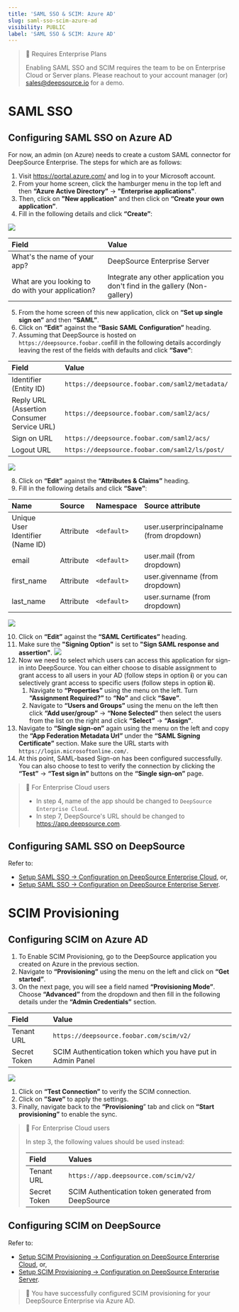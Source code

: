 ```yaml
---
title: 'SAML SSO & SCIM: Azure AD'
slug: saml-sso-scim-azure-ad
visibility: PUBLIC
label: 'SAML SSO & SCIM: Azure AD'
---
```

> 📘 Requires Enterprise Plans
> 
> Enabling SAML SSO and SCIM requires the team to be on Enterprise Cloud or Server plans. Please reachout to your account manager (or) [sales@deepsource.io](mailto:sales@deepsource.io) for a demo.

# SAML SSO

## Configuring SAML SSO on Azure AD

For now, an admin (on Azure) needs to create a custom SAML connector for DeepSource Enterprise. The steps for which are as follows:

1. Visit https://portal.azure.com/ and log in to your Microsoft account.
2. From your home screen, click the hamburger menu in the top left and then **“Azure Active Directory”** → **"Enterprise applications"**.
3. Then, click on **"New application"** and then click on **“Create your own application”**.
4. Fill in the following details and click **“Create”**:

![](https://files.readme.io/9826987-small-1_1.png)


| Field                                             | Value                                                                       |
| :------------------------------------------------ | :-------------------------------------------------------------------------- |
| What's the name of your app?                      | DeepSource Enterprise Server                                                |
| What are you looking to do with your application? | Integrate any other application you don't find in the gallery (Non-gallery) |

5. From the home screen of this new application, click on **“Set up single sign on”** and then **“SAML”**.
6. Click on **“Edit”** against the **“Basic SAML Configuration”** heading.
7. Assuming that DeepSource is hosted on `https://deepsource.foobar.com`fill in the following details accordingly leaving the rest of the fields with defaults and click **“Save”**:

| Field                                      | Value                                           |
| :----------------------------------------- | :---------------------------------------------- |
| Identifier (Entity ID)                     | `https://deepsource.foobar.com/saml2/metadata/` |
| Reply URL (Assertion Consumer Service URL) | `https://deepsource.foobar.com/saml2/acs/`      |
| Sign on URL                                | `https://deepsource.foobar.com/saml2/acs/`      |
| Logout URL                                 | `https://deepsource.foobar.com/saml2/ls/post/`  |

![](https://files.readme.io/b952d98-small-2.png)


8. Click on **“Edit”** against the **“Attributes & Claims”** heading.
9. Fill in the following details and click **“Save”**:

| Name                             | Source    | Namespace | Source attribute                       |
| :------------------------------- | :-------- | :-------- | :------------------------------------- |
| Unique User Identifier (Name ID) | Attribute | `<default>` | user.userprincipalname (from dropdown) |
| email                            | Attribute | `<default>` | user.mail (from dropdown)              |
| first_name                       | Attribute | `<default>` | user.givenname (from dropdown)         |
| last_name                        | Attribute | `<default>` | user.surname (from dropdown)           |

![](https://files.readme.io/88a92e7-small-3.png)


10. Click on **“Edit”** against the **“SAML Certificates”** heading.
11. Make sure the **"Signing Option"** is set to **"Sign SAML response and assertion"**.
    ![](https://files.readme.io/bf0f76d-image.png)
12. Now we need to select which users can access this application for sign-in into DeepSource. You can either choose to disable assignment to grant access to all users in your AD (follow steps in option **i**) or you can selectively grant access to specific users (follow steps in option **ii**).
    1. Navigate to **“Properties”** using the menu on the left. Turn **“Assignment Required?”** to **“No”** and click **“Save”**.
    2. Navigate to **“Users and Groups”** using the menu on the left then click **“Add user/group”** → **“None Selected”** then select the users from the list on the right and click **“Select”** → **“Assign”**.
13. Navigate to **“Single sign-on”** again using the menu on the left and copy the **“App Federation Metadata Url”** under the **“SAML Signing Certificate”** section. Make sure the URL starts with `https://login.microsoftonline.com/`.
14. At this point, SAML-based Sign-on has been configured successfully. You can also choose to test to verify the connection by clicking the **“Test”** → **“Test sign in”** buttons on the **“Single sign-on”** page.

> 🚧 For Enterprise Cloud users
> 
> - In step 4, name of the app should be changed to `DeepSource Enterprise Cloud`.
> - In step 7, DeepSource's URL should be changed to https://app.deepsource.com.

## Configuring SAML SSO on DeepSource

Refer to:

- [Setup SAML SSO -> Configuration on DeepSource Enterprise Cloud](/docs/integrations-sso#configuration-on-deepsource-enterprise-cloud), or,
- [Setup SAML SSO -> Configuration on DeepSource Enterprise Server](/docs/integrations-sso#configuration-on-deepsource-enterprise-server).

# SCIM Provisioning

## Configuring SCIM on Azure AD

1. To Enable SCIM Provisioning, go to the DeepSource application you created on Azure in the previous section.
2. Navigate to **“Provisioning”** using the menu on the left and click on **“Get started”**.
3. On the next page, you will see a field named **“Provisioning Mode”**. Choose **“Advanced”** from the dropdown and then fill in the following details under the **“Admin Credentials”** section.

| Field        | Value                                                       |
| :----------- | :---------------------------------------------------------- |
| Tenant URL   | `https://deepsource.foobar.com/scim/v2/`                    |
| Secret Token | SCIM Authentication token which you have put in Admin Panel |

![](https://files.readme.io/6738285-small-5.png)


1. Click on **“Test Connection”** to verify the SCIM connection.
2. Click on **”Save”** to apply the settings.
3. Finally, navigate back to the **“Provisioning**” tab and click on **“Start provisioning”** to enable the sync.

> 🚧 For Enterprise Cloud users
> 
> In step 3, the following values should be used instead:
> 
> | Field        | Values                                              |    |
> | :----------- | :-------------------------------------------------- | :- |
> | Tenant URL   | `https://app.deepsource.com/scim/v2/`               |    |
> | Secret Token | SCIM Authentication token generated from DeepSource |    |

## Configuring SCIM on DeepSource

Refer to:

- [Setup SCIM Provisioning -> Configuration on DeepSource Enterprise Cloud](/docs/integrations-sso#configuration-on-deepsource-enterprise-cloud-1), or,
- [Setup SCIM Provisioning -> Configuration on DeepSource Enterprise Server](/docs/integrations-sso#configuration-on-deepsource-enterprise-server-1).

> 🎉 You have successfully configured SCIM provisioning for your DeepSource Enterprise via Azure AD.
